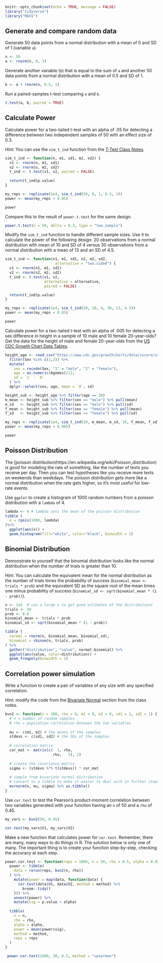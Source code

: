 ```r
knitr::opts_chunk$set(echo = TRUE, message = FALSE)
library("tidyverse")
library("MASS")
```

## Generate and compare random data

Generate 50 data points from a normal distribution with a mean of 0 
and SD of 1 (variable `a`).

```r
n <- 50
a <- rnorm(n, 0, 1)
```

Generate another variable (`b`) that is equal to the sum of `a` and another 
50 data points from a normal distribution with a mean of 0.5 and SD of 1.

```r
b <- a + rnorm(n, 0.5, 1)
```

Run a paired-samples t-test comparing `a` and `b`.

```r
t.test(a, b, paired = TRUE)
```

## Calculate Power

Calculate power for a two-tailed t-test with an alpha of .05 for detecting 
a difference between two independent samples of 50 with an effect size of 0.3.

Hint: You can use the `sim_t_ind` function from the [T-Test Class Notes](https://psyteachr.github.io/msc-data-skills/08_simulation.html#t-test).

```r

sim_t_ind <- function(n, m1, sd1, m2, sd2) {
  v1 <- rnorm(n, m1, sd1)
  v2 <- rnorm(n, m2, sd2)
  t_ind <- t.test(v1, v2, paired = FALSE)
  
  return(t_ind$p.value)
}

my_reps <- replicate(1e4, sim_t_ind(50, 0, 1, 0.3, 1))
power <- mean(my_reps < 0.05)

power
```

Compare this to the result of `power.t.test` for the same design.

```r
power.t.test(n = 50, delta = 0.3, type = "two.sample")
```

Modify the `sim_t_ind` function to handle different 
sample sizes. Use it to calculate the power of the following design: 
20 observations from a normal distribution with mean of 10 and SD of 4 versus
30 observations from a normal distribution with a mean of 13 and an SD of 4.5.

```r
sim_t_ind <- function(n1, m1, sd1, n2, m2, sd2, 
                       alternative = "two.sided") {
  v1 <- rnorm(n1, m1, sd1)
  v2 <- rnorm(n2, m2, sd2)
  t_ind <- t.test(v1, v2, 
                  alternative = alternative, 
                  paired = FALSE)

  return(t_ind$p.value)
}

my_reps <- replicate(1e4, sim_t_ind(20, 10, 4, 30, 13, 4.5))
power <- mean(my_reps < 0.05)

power
```


Calculate power for a two-tailed t-test with an alpha of .005 for detecting 
a sex difference in height in a sample of 10 male and 10 female 20-year-olds? 
Get the data for the height of male and female 20-year-olds from the 
[US CDC Growth Chart Data Tables](https://www.cdc.gov/growthcharts/data/zscore/zstatage.csv).

```r
height_age <- read_csv("https://www.cdc.gov/growthcharts/data/zscore/zstatage.csv") %>%
  filter(Sex %in% c(1,2)) %>%
  mutate(
    sex = recode(Sex, "1" = "male", "2" = "female"),
    age = as.numeric(Agemos)/12,
    sd = `1` - `0`
  ) %>%
  dplyr::select(sex, age, mean = `0`, sd)

height_sub <- height_age %>% filter(age == 20)
m_mean <- height_sub %>% filter(sex == "male") %>% pull(mean)
m_sd   <- height_sub %>% filter(sex == "male") %>% pull(sd)
f_mean <- height_sub %>% filter(sex == "female") %>% pull(mean)
f_sd   <- height_sub %>% filter(sex == "female") %>% pull(sd)

my_reps <- replicate(1e4, sim_t_ind(10, m_mean, m_sd, 10, f_mean, f_sd))
power <- mean(my_reps < 0.005)

power
```

## Poisson Distribution

The [poisson distribution(https://en.wikipedia.org/wiki/Poisson_distribution) 
is good for modeling the rate of something, like the number of texts you 
receive per day. Then you can test hypotheses like you receive more texts on 
weekends than weekdays. The poisson distribution gets more like a normal 
distribution when the rate gets higher, so it's most useful for low-rate events.

Use `ggplot` to create a histogram of 1000 random numbers from a poisson 
distribution with a `lambda` of 4. 

```r
lambda <- 4 # lambda sets the mean of the poisson distribution
tibble (
  x = rpois(1000, lambda)
)%>%
  ggplot(aes(x)) +
  geom_histogram(fill="white", color="black", binwidth = 1)
```

## Binomial Distribution

Demonstrate to yourself that the binomial distribution looks like the normal 
distribution when the number of trials is greater than 10.

Hint: You can calculate the equivalent mean for the normal distribution as the 
number of trials times the probability of success (`binomial_mean <- trials * prob`) 
and the equivalent SD as the square root of the mean times one minus probability 
of success (`binomial_sd <- sqrt(binomial_mean * (1 - prob))`).

```r
n <- 1e5  # use a large n to get good estimates of the distributions
trials <- 50
prob <- 0.8
binomial_mean <- trials * prob
binomial_sd <- sqrt(binomial_mean * (1 - prob))

tibble (
  normal = rnorm(n, binomial_mean, binomial_sd),
  binomial = rbinom(n, trials, prob)
) %>%
  gather("distribution", "value", normal:binomial) %>%
  ggplot(aes(value, color=distribution)) +
  geom_freqpoly(binwidth = 1)
```

## Correlation power simulation

Write a function to create a pair of variables of any size 
with any specified correlation. 

Hint: modify the code from the 
[Bivariate Normal](https://psyteachr.github.io/msc-data-skills/08_simulation.html#bvn) 
section from the class notes.

```r
bvn2 <- function(n = 100, rho = 0, m1 = 0, m2 = 0, sd1 = 1, sd2 = 1) {
  # n = number of random samples
  # rho = population correlation between the two variables
  
  mu <- c(m1, m2) # the means of the samples
  stdevs <- c(sd1, sd2) # the SDs of the samples
  
  # correlation matrix
  cor_mat <- matrix(c(  1, rho, 
                      rho,   1), 2) 
  
  # create the covariance matrix
  sigma <- (stdevs %*% t(stdevs)) * cor_mat
  
  # sample from bivariate normal distribution
  # convert to a tibble to make it easier to deal with in further steps
  mvrnorm(n, mu, sigma) %>% as.tibble() 
}
```

Use `cor.test` to test the Pearson's product-moment 
correlation between two variables generated with your 
function having an `n` of 50 and a `rho` of 0.45.


```r
my_vars <- bvn2(50, 0.45)

cor.test(my_vars$V1, my_vars$V2)
```

Make a new function that calculates power for `cor.test`. 
Remember, there are many, many ways to do things in R. 
The solution below is only one of many. The important thing is to 
create your function step-by-step, checking the accuracy at each step.

```r
power.cor.test <- function(reps = 1000, n = 50, rho = 0.5, alpha = 0.05, method = "pearson"){
  power <- tibble(
    data = rerun(reps, bvn2(n, rho))
  ) %>%
    mutate(power = map(data, function(data) {
      cor.test(data$V1, data$V2, method = method) %>%
        broom::tidy()
    })) %>%
    unnest(power) %>%
    mutate(sig = p.value < alpha)
  
  tibble(
    n = n,
    rho = rho,
    alpha = alpha,
    power = mean(power$sig),
    method = method,
    reps = reps
  )
}

 power.cor.test(1000, 30, 0.5, method = "spearman")
```

